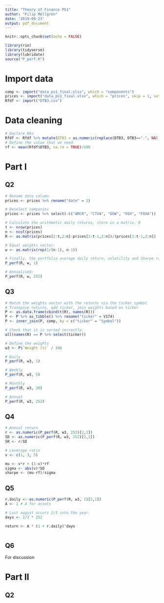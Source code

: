 ```yaml
---
title: "Theory of Finance PS1"
author: "Filip Mellgren"
date: '2019-09-23'
output: pdf_document
---
```


```r
knitr::opts_chunk$set(echo = FALSE)
```

```r
library(rio)
library(tidyverse)
library(lubridate)
source("P_perf.R")
```
# Import data

```r
comp <- import("data_ps1_final.xlsx", which = "components")
prices <- import("data_ps1_final.xlsx", which = "prices", skip = 1, setclass = "tibble")
Rfdf <- import("DTB3.csv")
```

# Data cleaning
```r
# Declare NAs
Rfdf <- Rfdf %>% mutate(DTB3 = as.numeric(replace(DTB3, DTB3==".", NA)))
# Define the value that we need
rf <- mean(Rfdf$DTB3, na.rm = TRUE)/100
```

# Part I

## Q2
```r
# Rename date column
prices <- prices %>% rename("date" = 1)

# Deselect companies
prices <- prices %>% select(-c("AMCR", "CTVA", "DOW", "FOX", "FOXA"))
```

```r
# Calculate the arithmetic daily returns, store in a matrix, R
t <- nrow(prices)
n <- ncol(prices)
R <- as.matrix(prices[2:t,2:n]-prices[1:t-1,2:n])/(prices[1:t-1,2:n])

# Equal weights vector:
w <- as.matrix(rep(1/(n-1), n-1))

# Finally, the portfolio average daily return, volatility and Sharpe ratio.
P_perf(R, w, 1)

# Annualised: 
P_perf(R, w, 252)
```

## Q3

```r
# Match the weights vector with the returns via the ticker symbol
# Transpose returns, add ticker, join weights based on ticker
P <- as.data.frame(cbind(t(R), names(R))) 
P <- P %>% as_tibble() %>% rename("ticker" = V174)
P <- inner_join(P, comp, by = c("ticker" = "Symbol"))

# Check that it is sorted correctly:
all(names(R) == P %>% select(ticker))

# Define the weights
w3 <- P$`Weight (%)` / 100

# Daily
P_perf(R, w3, 1)

# Weekly
P_perf(R, w3, 5)

# Monthly
P_perf(R, w3, 30)

# Annual
P_perf(R, w3, 252)

```
## Q4

```r
# Annual return
r <- as.numeric(P_perf(R, w3, 252)[2,1])
SD <- as.numeric(P_perf(R, w3, 252)[2,2])
SR <- r/SD

# Leverage ratio  
v <- c(1, 3, 5)

mu <- v*r + (1-v)*rf
sigma <- abs(v)*SD
sharpe <- (mu-rf)/sigma

```

## Q5

```r
r.daily <- as.numeric(P_perf(R, w3, 1)[2,1])
A <- 1 # A for assets

# Last august occurs 2/3 into the year. 
days <- 2/3 * 252

return <- A * (1 + r.daily)^days



```

## Q6

For discussion


# Part II

## Q2
```r

```


